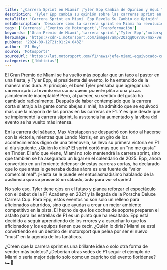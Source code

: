 ```yaml
---
title: '¿Carrera Sprint en Miami? ¡Tyler Epp Cambia de Opinión y Aquí Te Contamos Por Qué!'
description: 'Tyler Epp cambia su opinión sobre las carreras sprint en el Gran Premio de Miami. Descubre cómo estas han transformado el evento y la industria del motorsport.'
metaTitle: 'Carrera Sprint en Miami: Epp Revela Su Cambio de Opinión'
metaDescription: 'Descubre cómo la carrera sprint en Miami ha revolucionado el evento y lo que Tyler Epp ha aprendido sobre el motorsport.'
tags: ['Carreras','Eventos de Motorsport','Transformación']
keywords: ['Gran Premio de Miami','carrera sprint','Tyler Epp','motorsport','F1 Academy']
heroImage: 'https://cdn-1.motorsport.com/images/amp/2QzqqOOY/s6/max-verstappen-red-bull-racing.jpg'
pubDate: '2024-09-12T21:01:24.043Z'
author: 'F1 Hoy'
source: 'Motosports'
sourceUrl: 'https://lat.motorsport.com/f1/news/jefe-miami-equivocado-carrera-sprint-2024/10651548/?utm_source=RSS&utm_medium=referral&utm_campaign=RSS-F1&utm_term=News&utm_content=lat'
categories: ['Noticias']
---
```

El Gran Premio de Miami se ha vuelto más popular que un taco al pastor en una fiesta, y Tyler Epp, el presidente del evento, lo ha entendido de la manera más dura. Al principio, el buen Tyler pensaba que agregar una carrera sprint al evento era como querer ponerle piña a una pizza: ¡simplemente inaceptable! Pero, al parecer, su sentido del gusto ha cambiado radicalmente. Después de haber contemplado que la carrera corta sí atrajo a la gente como abejas al miel, ha admitido que se equivocó más que la mayoría de las porras en las carreras de F1. Y es que desde que se implementó la carrera săprint, la asistencia ha aumentado y la vibra del evento se ha vuelto más intensa.

En la carrera del sábado, Max Verstappen se despachó con todo al hacerse con la victoria, mientras que Lando Norris, en un giro de los acontecimientos digno de una telenovela, se llevó su primera victoria en F1 al día siguiente. ¿Quién lo diría? El sprint cortó más que un "no me gusta" en Tinder. El año que viene, Miami no solo mantendrá la carrera sprint, sino que también se ha asegurado un lugar en el calendario de 2025. Epp, ahora convertido en un ferviente defensor de estas carreras cortas, ha declarado que lo que antes le generaba dudas ahora es una fuente de “valor comercial real”. ¡Hasta se le puede ver entusiasmadísimo hablando de la audiencia que se presentó en sábado, todo para ver el sprint!

No solo eso, Tyler tiene ojos en el futuro y planea reforzar el espectáculo con el debut de la F1 Academy en 2024 y la llegada de la Porsche Deluxe Carrera Cup. Para Epp, estos eventos no son solo un relleno para aficionados aburridos, sino que ayudan a crear un mejor ambiente competitivo en la pista. El hecho de que los coches de soporte preparen el asfalto para las estrellas de F1 es un punto que ha resaltado. Epp está decidido a seguir aprendiendo de los errores y a escuchar lo que los aficionados y los equipos tienen que decir. ¿Quién lo diría? Miami se está convirtiendo en un destino del motorsport que pelea por ser el nuevo "must" en la agenda de los fanáticos. 

¿Creen que la carrera sprint es una brillante idea o solo otra forma de vender más boletos? ¿Deberían otras sedes de F1 seguir el ejemplo de Miami o sería mejor dejarlo solo como un capricho del evento floridense? 🏎️💨


